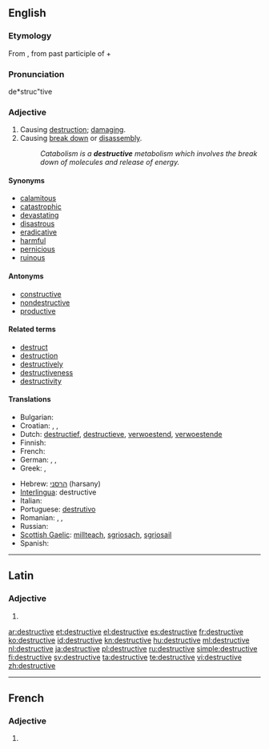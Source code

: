 ==English==

===Etymology===
From {{etyl|la|en}} {{term|destructivus|lang=la}}, from past participle of {{term|destruo|destruere|lang=la|to tear down, destroy}} + {{term|-ivus||lang=la}}

===Pronunciation===
de*struc"tive

===Adjective===
{{en-adj}}

# Causing [[destruction]]; [[damage|damaging]].
# Causing [[break down]] or [[disassembly]].
#: ''Catabolism is a '''destructive''' metabolism which involves the break down of molecules and release of energy.''

====Synonyms====
* [[calamitous]]
* [[catastrophic]]
* [[devastate|devastating]]
* [[disastrous]]
* [[eradicative]]
* [[harmful]]
* [[pernicious]]
* [[ruinous]]

====Antonyms====
* [[constructive]]
* [[nondestructive]]
* [[productive]]

====Related terms====
* [[destruct]]
* [[destruction]]
* [[destructively]]
* [[destructiveness]]
* [[destructivity]]

====Translations====
{{trans-top|causing destruction; damaging}}
* Bulgarian: {{t|bg|разрушителен}}
* Croatian: {{t-|hr|razoran|alt=rázōran}}, {{t-|hr|destruktivan|alt=dȅstruktīvan}}, {{t|hr|rušilački|alt=rùšilačkī}}
* Dutch: [[destructief]], [[destructieve]], [[verwoestend]], [[verwoestende]]
* Finnish: {{t-|fi|tuhoisa}}
* French: {{t+|fr|destructif}}
* German: {{t+|de|destruktiv}}, {{t+|de|schädlich}}, {{t-|de|zerstörend}}
* Greek: {{t+|el|καταστροφικός|m|tr=katastrofikos}}, {{t+|el|καταστρεπτικός|m|tr=katastreptikos}}
{{trans-mid}}
* Hebrew: [[הרסני]] (harsany)
* [[Interlingua]]: destructive
* Italian: {{t+|it|distruttivo}}
* Portuguese: [[destrutivo]]
* Romanian: {{t|ro|distructiv|m|n}}, {{t|ro|ditrugător|m|n}}, {{t|ro|dstrugător|m|n}}
* Russian: {{t|ru|разрушительный}}
* [[Scottish Gaelic]]: [[millteach]], [[sgriosach]], [[sgriosail]]
* Spanish: {{t-|es|destructivo}}
{{trans-bottom}}

----

==Latin==

===Adjective===
{{la-adj-form|dēstructīve}}

# {{inflection of|destructivus|dēstructīvus|voc|m|s|lang=la}}

[[ar:destructive]]
[[et:destructive]]
[[el:destructive]]
[[es:destructive]]
[[fr:destructive]]
[[ko:destructive]]
[[id:destructive]]
[[kn:destructive]]
[[hu:destructive]]
[[ml:destructive]]
[[nl:destructive]]
[[ja:destructive]]
[[pl:destructive]]
[[ru:destructive]]
[[simple:destructive]]
[[fi:destructive]]
[[sv:destructive]]
[[ta:destructive]]
[[te:destructive]]
[[vi:destructive]]
[[zh:destructive]]

----
==French==

===Adjective===
{{fr-adj-form}} {{f}}

# {{form of|feminine|[[destructif]]|lang=fr}}
{{rfc-auto}}